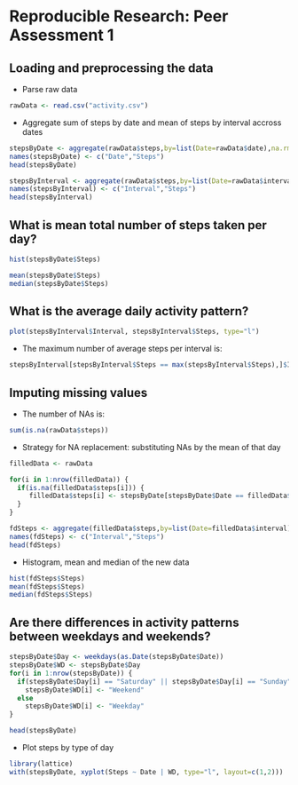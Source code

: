 # Reproducible Research: Peer Assessment 1


## Loading and preprocessing the data

* Parse raw data

```r
rawData <- read.csv("activity.csv")
```

* Aggregate sum of steps by date and mean of steps by interval accross dates

```r
stepsByDate <- aggregate(rawData$steps,by=list(Date=rawData$date),na.rm=TRUE,FUN=sum)
names(stepsByDate) <- c("Date","Steps")
head(stepsByDate)

stepsByInterval <- aggregate(rawData$steps,by=list(Date=rawData$interval),na.rm=TRUE,FUN=mean)
names(stepsByInterval) <- c("Interval","Steps")
head(stepsByInterval)
```

## What is mean total number of steps taken per day?

```r
hist(stepsByDate$Steps)
```

```r
mean(stepsByDate$Steps)
median(stepsByDate$Steps)
```


## What is the average daily activity pattern?

```r
plot(stepsByInterval$Interval, stepsByInterval$Steps, type="l")
```

* The maximum number of average steps per interval is:

```r
stepsByInterval[stepsByInterval$Steps == max(stepsByInterval$Steps),]$Interval
```


## Imputing missing values

* The number of NAs is:

```r
sum(is.na(rawData$steps))
```

* Strategy for NA replacement: substituting NAs by the mean of that day

```r
filledData <- rawData

for(i in 1:nrow(filledData)) {
  if(is.na(filledData$steps[i])) {
     filledData$steps[i] <- stepsByDate[stepsByDate$Date == filledData$date[i],]$Steps[1]
  }
}

fdSteps <- aggregate(filledData$steps,by=list(Date=filledData$interval),FUN=mean)
names(fdSteps) <- c("Interval","Steps")
head(fdSteps)
```

* Histogram, mean and median of the new data

```r
hist(fdSteps$Steps)
mean(fdSteps$Steps)
median(fdSteps$Steps)
```


## Are there differences in activity patterns between weekdays and weekends?

```r
stepsByDate$Day <- weekdays(as.Date(stepsByDate$Date))
stepsByDate$WD <- stepsByDate$Day
for(i in 1:nrow(stepsByDate)) {
  if(stepsByDate$Day[i] == "Saturday" || stepsByDate$Day[i] == "Sunday")
    stepsByDate$WD[i] <- "Weekend"
  else
    stepsByDate$WD[i] <- "Weekday"
}

head(stepsByDate)
```

* Plot steps by type of day

```r
library(lattice)
with(stepsByDate, xyplot(Steps ~ Date | WD, type="l", layout=c(1,2)))
```